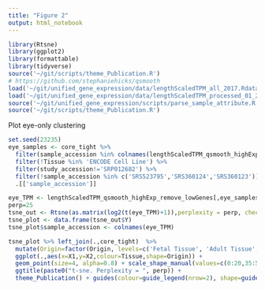 ```yaml
---
title: "Figure 2"
output: html_notebook
---
```


```r
library(Rtsne)
library(ggplot2)
library(formattable)
library(tidyverse)
source('~/git/scripts/theme_Publication.R')
# https://github.com/stephaniehicks/qsmooth
load('~/git/unified_gene_expression/data/lengthScaledTPM_all_2017.Rdata')
load('~/git/unified_gene_expression/data/lengthScaledTPM_processed_01_27_2017.Rdata')
source('~/git/unified_gene_expression/scripts/parse_sample_attribute.R')
source('~/git/scripts/theme_Publication.R')
```

Plot eye-only clustering
```r
set.seed(23235)
eye_samples <- core_tight %>% 
  filter(sample_accession %in% colnames(lengthScaledTPM_qsmooth_highExp_remove_lowGenes)) %>% 
  filter(!Tissue %in% 'ENCODE Cell Line') %>% 
  filter(study_accession!='SRP012682') %>% 
  filter(!sample_accession %in% c('SRS523795','SRS360124','SRS360123')) %>% 
  .[['sample_accession']]

eye_TPM <- lengthScaledTPM_qsmooth_highExp_remove_lowGenes[,eye_samples]
perp=25
tsne_out <- Rtsne(as.matrix(log2(t(eye_TPM)+1)),perplexity = perp, check_duplicates = FALSE, theta=0.0)
tsne_plot <- data.frame(tsne_out$Y)
tsne_plot$sample_accession <- colnames(eye_TPM)

tsne_plot %>% left_join(.,core_tight)  %>% 
  mutate(Origin=factor(Origin, levels=c('Fetal Tissue', 'Adult Tissue', 'Cell Line'))) %>% 
  ggplot(.,aes(x=X1,y=X2,colour=Tissue,shape=Origin)) + 
  geom_point(size=4, alpha=0.8) + scale_shape_manual(values=c(0:20,35:50)) +
  ggtitle(paste0("t-sne. Perplexity = ", perp)) +
  theme_Publication() + guides(colour=guide_legend(nrow=2), shape=guide_legend(nrow=2))
```